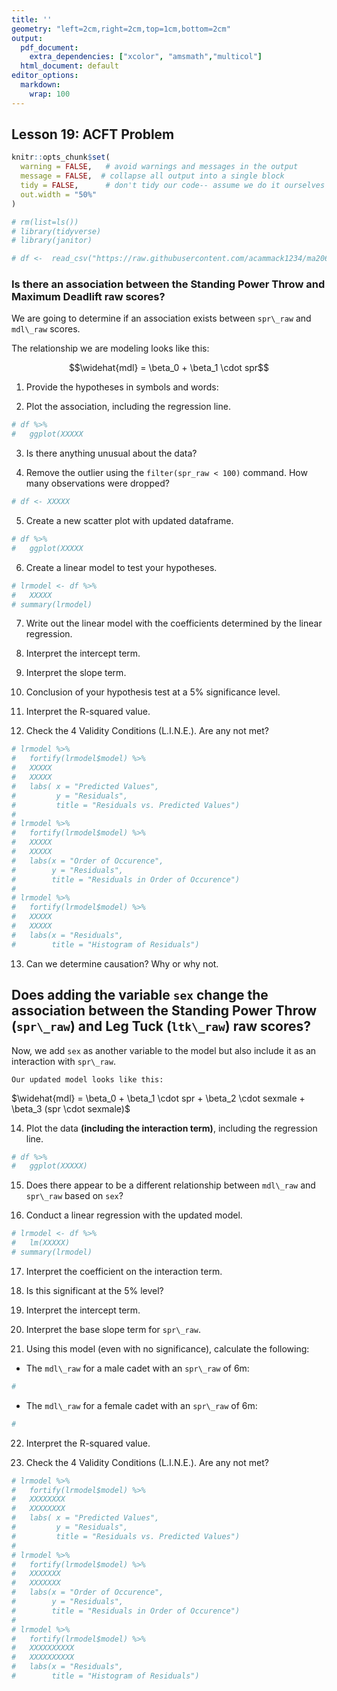```yaml
---
title: ''
geometry: "left=2cm,right=2cm,top=1cm,bottom=2cm"
output:
  pdf_document:
    extra_dependencies: ["xcolor", "amsmath","multicol"]
  html_document: default
editor_options:
  markdown:
    wrap: 100
---
```



## Lesson 19: ACFT Problem 
```r
knitr::opts_chunk$set(
  warning = FALSE,   # avoid warnings and messages in the output
  message = FALSE,  # collapse all output into a single block
  tidy = FALSE,      # don't tidy our code-- assume we do it ourselves
  out.width = "50%"
)
```



```r
# rm(list=ls())
# library(tidyverse)
# library(janitor)
```

```r
# df <-  read_csv("https://raw.githubusercontent.com/acammack1234/ma206/main/acft_ioct.csv")
```

### Is there an association between the Standing Power Throw and Maximum Deadlift raw scores?

We are going to determine if an association exists between `spr\_raw` and `mdl\_raw` scores.

The relationship we are modeling looks like this:

$$\widehat{mdl} = \beta_0 + \beta_1 \cdot spr$$

1.  Provide the hypotheses in symbols and words:

\vfill

2.  Plot the association, including the regression line.

```r
# df %>%
#   ggplot(XXXXX
```

3.  Is there anything unusual about the data?

\vfill

4.  Remove the outlier using the `filter(spr_raw < 100)` command. How many observations were dropped?

```r
# df <- XXXXX 
```

5.  Create a new scatter plot with updated dataframe.

```r
# df %>%
#   ggplot(XXXXX
```

6.  Create a linear model to test your hypotheses.

```r
# lrmodel <- df %>%
#   XXXXX
# summary(lrmodel)
```

7.  Write out the linear model with the coefficients determined by the linear regression. 

\vfill


8.  Interpret the intercept term.

\vfill

\newpage

9.  Interpret the slope term.

\vfill

10. Conclusion of your hypothesis test at a 5% significance level.

\vfill

11. Interpret the R-squared value.

\vfill

12. Check the 4 Validity Conditions (L.I.N.E.). Are any not met?

```r
# lrmodel %>%
#   fortify(lrmodel$model) %>%
#   XXXXX
#   XXXXX
#   labs( x = "Predicted Values", 
#         y = "Residuals", 
#         title = "Residuals vs. Predicted Values")
# 
# lrmodel %>%
#   fortify(lrmodel$model) %>%
#   XXXXX
#   XXXXX
#   labs(x = "Order of Occurence", 
#        y = "Residuals", 
#        title = "Residuals in Order of Occurence")
# 
# lrmodel %>%
#   fortify(lrmodel$model) %>%
#   XXXXX
#   XXXXX
#   labs(x = "Residuals", 
#        title = "Histogram of Residuals")
```

\vfill

13. Can we determine causation? Why or why not.

\vfill


## Does adding the variable `sex` change the association between the Standing Power Throw (`spr\_raw`) and Leg Tuck (`ltk\_raw`) raw scores?

Now, we add `sex` as another variable to the model but also include it as an interaction with `spr\_raw`.

    Our updated model looks like this:

$\widehat{mdl} = \beta_0 + \beta_1 \cdot spr + \beta_2 \cdot sexmale + \beta_3 (spr \cdot sexmale)$

14.  Plot the data **(including the interaction term)**, including the regression line.

```r
# df %>%
#   ggplot(XXXXX)
```

\newpage

15.  Does there appear to be a different relationship between `mdl\_raw` and `spr\_raw` based on `sex`?

\vfill

16.  Conduct a linear regression with the updated model.

```r
# lrmodel <- df %>%
#   lm(XXXXX)
# summary(lrmodel)
```

17.  Interpret the coefficient on the interaction term.

\vfill

18.  Is this significant at the 5% level?

\vfill

19.  Interpret the intercept term.

\vfill

20.  Interpret the base slope term for `spr\_raw`.

\vfill

\newpage

21.  Using this model (even with no significance), calculate the following:

-   The `mdl\_raw` for a male cadet with an `spr\_raw` of 6m:

```r
#
```

-   The `mdl\_raw` for a female cadet with an `spr\_raw` of 6m:

```r
#
```



22.  Interpret the R-squared value.

\vfill

23. Check the 4 Validity Conditions (L.I.N.E.). Are any not met?

```r
# lrmodel %>%
#   fortify(lrmodel$model) %>%
#   XXXXXXXX 
#   XXXXXXXX
#   labs( x = "Predicted Values", 
#         y = "Residuals", 
#         title = "Residuals vs. Predicted Values")
# 
# lrmodel %>%
#   fortify(lrmodel$model) %>%
#   XXXXXXX
#   XXXXXXX
#   labs(x = "Order of Occurence", 
#        y = "Residuals", 
#        title = "Residuals in Order of Occurence")
# 
# lrmodel %>%
#   fortify(lrmodel$model) %>%
#   XXXXXXXXXX
#   XXXXXXXXXX
#   labs(x = "Residuals", 
#        title = "Histogram of Residuals")
```

